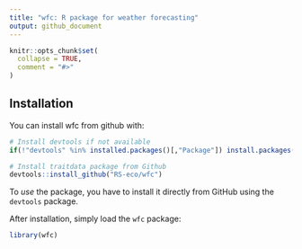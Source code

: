 ```yaml
---
title: "wfc: R package for weather forecasting"
output: github_document
---
```


<!-- README.md is generated from README.Rmd. Please edit that file -->

```r
knitr::opts_chunk$set(
  collapse = TRUE,
  comment = "#>"
)
```

## Installation

You can install wfc from github with:

```r
# Install devtools if not available
if(!"devtools" %in% installed.packages()[,"Package"]) install.packages("devtools")

# Install traitdata package from Github
devtools::install_github("RS-eco/wfc")
```

To *use* the package, you have to install it directly from GitHub using the `devtools` package. 

After installation, simply load the `wfc` package:

```r
library(wfc)
```

<!--
- Meteogram, see yr.no hour by hour forecast
-->
